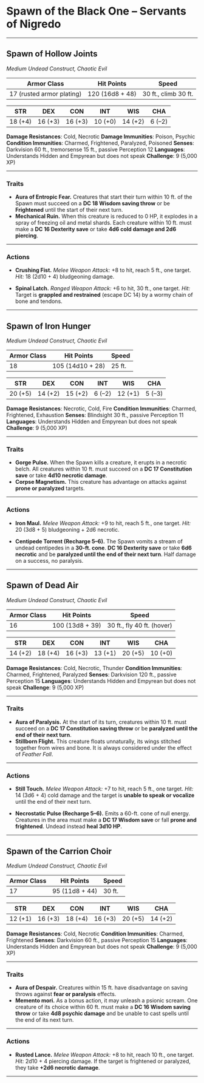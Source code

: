 # Spawn of the Black One – Servants of Nigredo

---

## Spawn of Hollow Joints

_Medium Undead Construct, Chaotic Evil_

| **Armor Class**           | **Hit Points**  | **Speed**            |
| ------------------------- | --------------- | -------------------- |
| 17 (rusted armor plating) | 120 (16d8 + 48) | 30 ft., climb 30 ft. |

| STR     | DEX     | CON     | INT     | WIS     | CHA    |
| ------- | ------- | ------- | ------- | ------- | ------ |
| 18 (+4) | 16 (+3) | 16 (+3) | 10 (+0) | 14 (+2) | 6 (–2) |

**Damage Resistances**: Cold, Necrotic
**Damage Immunities**: Poison, Psychic
**Condition Immunities**: Charmed, Frightened, Paralyzed, Poisoned
**Senses**: Darkvision 60 ft., tremorsense 15 ft., passive Perception 12
**Languages**: Understands Hidden and Empyrean but does not speak
**Challenge**: 9 (5,000 XP)

---

### Traits

- **Aura of Entropic Fear.** Creatures that start their turn within 10 ft. of the Spawn must succeed on a **DC 18 Wisdom saving throw** or be **Frightened** until the start of their next turn.
- **Mechanical Ruin.** When this creature is reduced to 0 HP, it explodes in a spray of freezing oil and metal shards. Each creature within 10 ft. must make a **DC 16 Dexterity save** or take **4d6 cold damage and 2d6 piercing**.

---

### Actions

- **Crushing Fist.** _Melee Weapon Attack:_ +8 to hit, reach 5 ft., one target.
  _Hit:_ 18 (2d10 + 4) bludgeoning damage.

- **Spinal Latch.** _Ranged Weapon Attack:_ +6 to hit, 30 ft., one target.
  _Hit:_ Target is **grappled and restrained** (escape DC 14) by a wormy chain of bone and tendons.

---

## Spawn of Iron Hunger

_Medium Undead Construct, Chaotic Evil_

| **Armor Class** | **Hit Points**   | **Speed** |
| --------------- | ---------------- | --------- |
| 18              | 105 (14d10 + 28) | 25 ft.    |

| STR     | DEX     | CON     | INT    | WIS     | CHA    |
| ------- | ------- | ------- | ------ | ------- | ------ |
| 20 (+5) | 14 (+2) | 15 (+2) | 6 (–2) | 12 (+1) | 5 (–3) |

**Damage Resistances**: Necrotic, Cold, Fire
**Condition Immunities**: Charmed, Frightened, Exhaustion
**Senses**: Blindsight 30 ft., passive Perception 11
**Languages**: Understands Hidden and Empyrean but does not speak
**Challenge**: 9 (5,000 XP)

---

### Traits

- **Gorge Pulse.** When the Spawn kills a creature, it erupts in a necrotic belch. All creatures within 10 ft. must succeed on a **DC 17 Constitution save** or take **4d10 necrotic damage**.
- **Corpse Magnetism.** This creature has advantage on attacks against **prone or paralyzed** targets.

---

### Actions

- **Iron Maul.** _Melee Weapon Attack:_ +9 to hit, reach 5 ft., one target.
  _Hit:_ 20 (3d8 + 5) bludgeoning + 2d6 necrotic.

- **Centipede Torrent (Recharge 5–6).** The Spawn vomits a stream of undead centipedes in a **30-ft. cone**.
  **DC 16 Dexterity save** or take **6d6 necrotic** and be **paralyzed until the end of their next turn**. Half damage on a success, no paralysis.

---

## Spawn of Dead Air

_Medium Undead Construct, Chaotic Evil_

| **Armor Class** | **Hit Points**  | **Speed**                  |
| --------------- | --------------- | -------------------------- |
| 16              | 100 (13d8 + 39) | 30 ft., fly 40 ft. (hover) |

| STR     | DEX     | CON     | INT     | WIS     | CHA     |
| ------- | ------- | ------- | ------- | ------- | ------- |
| 14 (+2) | 18 (+4) | 16 (+3) | 13 (+1) | 20 (+5) | 10 (+0) |

**Damage Resistances**: Cold, Necrotic, Thunder
**Condition Immunities**: Charmed, Frightened, Paralyzed
**Senses**: Darkvision 120 ft., passive Perception 15
**Languages**: Understands Hidden and Empyrean but does not speak
**Challenge**: 9 (5,000 XP)

---

### Traits

- **Aura of Paralysis.** At the start of its turn, creatures within 10 ft. must succeed on a **DC 17 Constitution saving throw** or be **paralyzed until the end of their next turn**.
- **Stillborn Flight.** This creature floats unnaturally, its wings stitched together from wires and bone. It is always considered under the effect of _Feather Fall_.

---

### Actions

- **Still Touch.** _Melee Weapon Attack:_ +7 to hit, reach 5 ft., one target.
  _Hit:_ 14 (3d6 + 4) cold damage and the target is **unable to speak or vocalize** until the end of their next turn.

- **Necrostatic Pulse (Recharge 5–6).** Emits a 60-ft. cone of null energy. Creatures in the area must make a **DC 17 Wisdom save** or fall **prone and frightened**. Undead instead **heal 3d10 HP**.

---

## Spawn of the Carrion Choir

_Medium Undead Construct, Chaotic Evil_

| **Armor Class** | **Hit Points** | **Speed** |
| --------------- | -------------- | --------- |
| 17              | 95 (11d8 + 44) | 30 ft.    |

| STR     | DEX     | CON     | INT     | WIS     | CHA     |
| ------- | ------- | ------- | ------- | ------- | ------- |
| 12 (+1) | 16 (+3) | 18 (+4) | 16 (+3) | 20 (+5) | 14 (+2) |

**Damage Resistances**: Cold, Necrotic
**Condition Immunities**: Charmed, Frightened
**Senses**: Darkvision 60 ft., passive Perception 15
**Languages**: Understands Hidden and Empyrean but does not speak
**Challenge**: 9 (5,000 XP)

---

### Traits

- **Aura of Despair.** Creatures within 15 ft. have disadvantage on saving throws against **fear or paralysis** effects.
- **Memento mori.** As a bonus action, it may unleash a psionic scream. One creature of its choice within 60 ft. must make a **DC 16 Wisdom saving throw** or take **4d8 psychic damage** and be unable to cast spells until the end of its next turn.

---

### Actions

- **Rusted Lance.** _Melee Weapon Attack:_ +8 to hit, reach 10 ft., one target.
  _Hit:_ 2d10 + 4 piercing damage. If the target is frightened or paralyzed, they take **+2d6 necrotic damage**.

---
